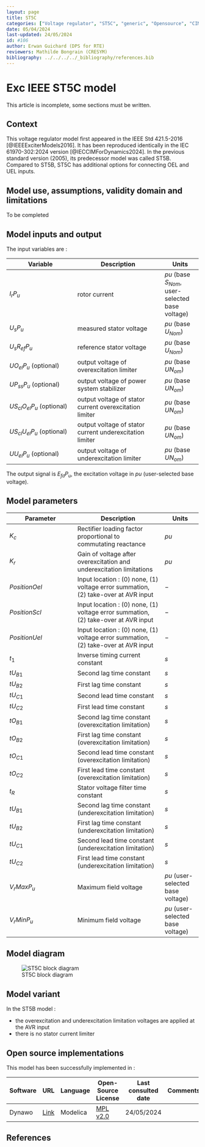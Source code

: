 ```yaml
---
layout: page
title: ST5C
categories: ["Voltage regulator", "ST5C", "generic", "Opensource", "CIM model", "RMS", "phasor", "MRL4", "Single phase", "ExcIEEEST5C", "IEEE", "dynawo", "#106"]
date: 05/04/2024
last-updated: 24/05/2024
id: #106
author: Erwan Guichard (DPS for RTE)
reviewers: Mathilde Bongrain (CRESYM)
bibliography: ../../../../_bibliography/references.bib
---
```

# Exc IEEE ST5C model

This article is incomplete, some sections must be written.

## Context

This voltage regulator model first appeared in the IEEE Std 421.5-2016 [@IEEEExciterModels2016]. It has been reproduced identically in the IEC 61970-302:2024 version [@IECCIMForDynamics2024].
In the previous standard version (2005), its predecessor model was called ST5B. Compared to ST5B, ST5C has additional options for connecting OEL and UEL inputs.

## Model use, assumptions, validity domain and limitations

To be completed

## Model inputs and output

The input variables are :

| Variable | Description | Units |
|-----------|--------------| ------|
|$I_r P_u$ |rotor current |${pu}$ (base $S_{Nom}$, user-selected base voltage)|
|$U_s P_u$ |measured stator voltage |${pu}$ (base $U_{Nom}$)|
|$U_{s} R_{ef} P_u$ |reference stator voltage |${pu}$ (base $U_{Nom}$)|
|$U O_{el} P_u$ (optional) |output voltage of overexcitation limiter |${pu}$ (base $U N_{om}$)|
|$U P_{ss} P_u$ (optional) |output voltage of power system stabilizer |${pu}$ (base $U N_{om}$)|
|$U S_{cl} O_{el} P_u$ (optional) |output voltage of stator current overexcitation limiter |${pu}$ (base $U N_{om}$)|
|$U S_{cl} U_{el} P_u$ (optional) |output voltage of stator current underexcitation limiter |${pu}$ (base $U N_{om}$)|
|$U U_{el} P_u$ (optional) |output voltage of underexcitation limiter |${pu}$ (base $U N_{om}$)|

The output signal is $E_{fd} P_u$, the excitation voltage in ${pu}$ (user-selected base voltage).

## Model parameters

| Parameter | Description | Units |
|-----------|--------------| ------|
|$K_c$ |Rectifier loading factor proportional to commutating reactance |${pu}$|
|$K_r$ |Gain of voltage after overexcitation and underexcitation limitations |${pu}$|
|${PositionOel}$ |Input location : (0) none, (1) voltage error summation, (2) take-over at AVR input|$-$|
|${PositionScl}$ |Input location : (0) none, (1) voltage error summation, (2) take-over at AVR input|$-$|
|${PositionUel}$ |Input location : (0) none, (1) voltage error summation, (2) take-over at AVR input|$-$|
|$t_1$ |Inverse timing current constant |${s}$|
|$t U_{B1}$ |Second lag time constant |${s}$|
|$t U_{B2}$ |First lag time constant |${s}$|
|$t U_{C1}$ |Second lead time constant |${s}$|
|$t U_{C2}$ |First lead time constant |${s}$|
|$t O_{B1}$ |Second lag time constant (overexcitation limitation) |${s}$|
|$t O_{B2}$ |First lag time constant (overexcitation limitation) |${s}$|
|$t O_{C1}$ |Second lead time constant (overexcitation limitation) |${s}$|
|$t O_{C2}$ |First lead time constant (overexcitation limitation) |${s}$|
|$t_R$ |Stator voltage filter time constant |${s}$|
|$t U_{B1}$ |Second lag time constant (underexcitation limitation) |${s}$|
|$t U_{B2}$ |First lag time constant (underexcitation limitation) |${s}$|
|$t U_{C1}$ |Second lead time constant (underexcitation limitation) |${s}$|
|$t U_{C2}$ |First lead time constant (underexcitation limitation) |${s}$| 
|$V_{r} Max P_u$ |Maximum field voltage |${pu}$ (user-selected base voltage)|
|$V_{r} Min P_u$ |Minimum field voltage |${pu}$ (user-selected base voltage)|

## Model diagram

![ST5C block diagram](ST5C.drawio.svg){#fig-st5c-diagram}

## Model variant

In the ST5B model :

- the overexcitation and underexcitation limitation voltages are applied at the AVR input
- there is no stator current limiter

## Open source implementations

This model has been successfully implemented in :

| Software      | URL | Language | Open-Source License | Last consulted date | Comments |
| ------------- | --- | -------- | ------------------- | ------------------- | -------- |
| Dynawo | [Link](https://github.com/dynawo/dynawo) | Modelica | [MPL v2.0](https://www.mozilla.org/en-US/MPL/2.0/)  | 24/05/2024 |  |

## References

::: {#refs}
::: 
